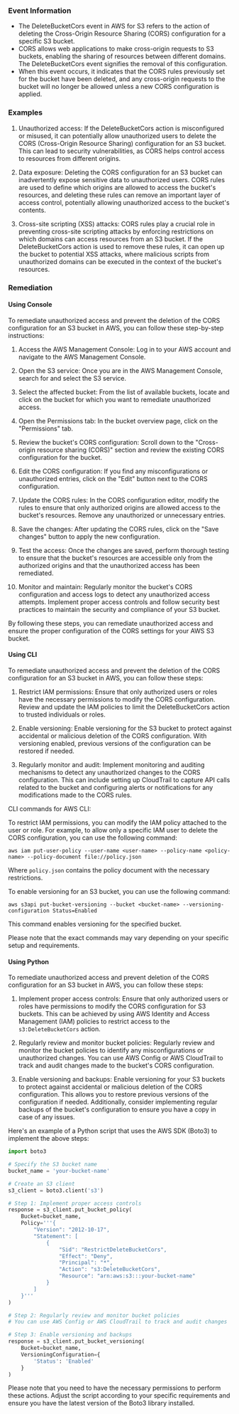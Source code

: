 
### Event Information

- The DeleteBucketCors event in AWS for S3 refers to the action of deleting the Cross-Origin Resource Sharing (CORS) configuration for a specific S3 bucket.
- CORS allows web applications to make cross-origin requests to S3 buckets, enabling the sharing of resources between different domains. The DeleteBucketCors event signifies the removal of this configuration.
- When this event occurs, it indicates that the CORS rules previously set for the bucket have been deleted, and any cross-origin requests to the bucket will no longer be allowed unless a new CORS configuration is applied.


### Examples

1. Unauthorized access: If the DeleteBucketCors action is misconfigured or misused, it can potentially allow unauthorized users to delete the CORS (Cross-Origin Resource Sharing) configuration for an S3 bucket. This can lead to security vulnerabilities, as CORS helps control access to resources from different origins.

2. Data exposure: Deleting the CORS configuration for an S3 bucket can inadvertently expose sensitive data to unauthorized users. CORS rules are used to define which origins are allowed to access the bucket's resources, and deleting these rules can remove an important layer of access control, potentially allowing unauthorized access to the bucket's contents.

3. Cross-site scripting (XSS) attacks: CORS rules play a crucial role in preventing cross-site scripting attacks by enforcing restrictions on which domains can access resources from an S3 bucket. If the DeleteBucketCors action is used to remove these rules, it can open up the bucket to potential XSS attacks, where malicious scripts from unauthorized domains can be executed in the context of the bucket's resources.

### Remediation

#### Using Console

To remediate unauthorized access and prevent the deletion of the CORS configuration for an S3 bucket in AWS, you can follow these step-by-step instructions:

1. Access the AWS Management Console: Log in to your AWS account and navigate to the AWS Management Console.

2. Open the S3 service: Once you are in the AWS Management Console, search for and select the S3 service.

3. Select the affected bucket: From the list of available buckets, locate and click on the bucket for which you want to remediate unauthorized access.

4. Open the Permissions tab: In the bucket overview page, click on the "Permissions" tab.

5. Review the bucket's CORS configuration: Scroll down to the "Cross-origin resource sharing (CORS)" section and review the existing CORS configuration for the bucket.

6. Edit the CORS configuration: If you find any misconfigurations or unauthorized entries, click on the "Edit" button next to the CORS configuration.

7. Update the CORS rules: In the CORS configuration editor, modify the rules to ensure that only authorized origins are allowed access to the bucket's resources. Remove any unauthorized or unnecessary entries.

8. Save the changes: After updating the CORS rules, click on the "Save changes" button to apply the new configuration.

9. Test the access: Once the changes are saved, perform thorough testing to ensure that the bucket's resources are accessible only from the authorized origins and that the unauthorized access has been remediated.

10. Monitor and maintain: Regularly monitor the bucket's CORS configuration and access logs to detect any unauthorized access attempts. Implement proper access controls and follow security best practices to maintain the security and compliance of your S3 bucket.

By following these steps, you can remediate unauthorized access and ensure the proper configuration of the CORS settings for your AWS S3 bucket.

#### Using CLI

To remediate unauthorized access and prevent the deletion of the CORS configuration for an S3 bucket in AWS, you can follow these steps:

1. Restrict IAM permissions: Ensure that only authorized users or roles have the necessary permissions to modify the CORS configuration. Review and update the IAM policies to limit the DeleteBucketCors action to trusted individuals or roles.

2. Enable versioning: Enable versioning for the S3 bucket to protect against accidental or malicious deletion of the CORS configuration. With versioning enabled, previous versions of the configuration can be restored if needed.

3. Regularly monitor and audit: Implement monitoring and auditing mechanisms to detect any unauthorized changes to the CORS configuration. This can include setting up CloudTrail to capture API calls related to the bucket and configuring alerts or notifications for any modifications made to the CORS rules.

CLI commands for AWS CLI:

To restrict IAM permissions, you can modify the IAM policy attached to the user or role. For example, to allow only a specific IAM user to delete the CORS configuration, you can use the following command:

```
aws iam put-user-policy --user-name <user-name> --policy-name <policy-name> --policy-document file://policy.json
```

Where `policy.json` contains the policy document with the necessary restrictions.

To enable versioning for an S3 bucket, you can use the following command:

```
aws s3api put-bucket-versioning --bucket <bucket-name> --versioning-configuration Status=Enabled
```

This command enables versioning for the specified bucket.

Please note that the exact commands may vary depending on your specific setup and requirements.

#### Using Python

To remediate unauthorized access and prevent deletion of the CORS configuration for an S3 bucket in AWS, you can follow these steps:

1. Implement proper access controls: Ensure that only authorized users or roles have permissions to modify the CORS configuration for S3 buckets. This can be achieved by using AWS Identity and Access Management (IAM) policies to restrict access to the `s3:DeleteBucketCors` action.

2. Regularly review and monitor bucket policies: Regularly review and monitor the bucket policies to identify any misconfigurations or unauthorized changes. You can use AWS Config or AWS CloudTrail to track and audit changes made to the bucket's CORS configuration.

3. Enable versioning and backups: Enable versioning for your S3 buckets to protect against accidental or malicious deletion of the CORS configuration. This allows you to restore previous versions of the configuration if needed. Additionally, consider implementing regular backups of the bucket's configuration to ensure you have a copy in case of any issues.

Here's an example of a Python script that uses the AWS SDK (Boto3) to implement the above steps:

```python
import boto3

# Specify the S3 bucket name
bucket_name = 'your-bucket-name'

# Create an S3 client
s3_client = boto3.client('s3')

# Step 1: Implement proper access controls
response = s3_client.put_bucket_policy(
    Bucket=bucket_name,
    Policy='''{
        "Version": "2012-10-17",
        "Statement": [
            {
                "Sid": "RestrictDeleteBucketCors",
                "Effect": "Deny",
                "Principal": "*",
                "Action": "s3:DeleteBucketCors",
                "Resource": "arn:aws:s3:::your-bucket-name"
            }
        ]
    }'''
)

# Step 2: Regularly review and monitor bucket policies
# You can use AWS Config or AWS CloudTrail to track and audit changes

# Step 3: Enable versioning and backups
response = s3_client.put_bucket_versioning(
    Bucket=bucket_name,
    VersioningConfiguration={
        'Status': 'Enabled'
    }
)
```

Please note that you need to have the necessary permissions to perform these actions. Adjust the script according to your specific requirements and ensure you have the latest version of the Boto3 library installed.

